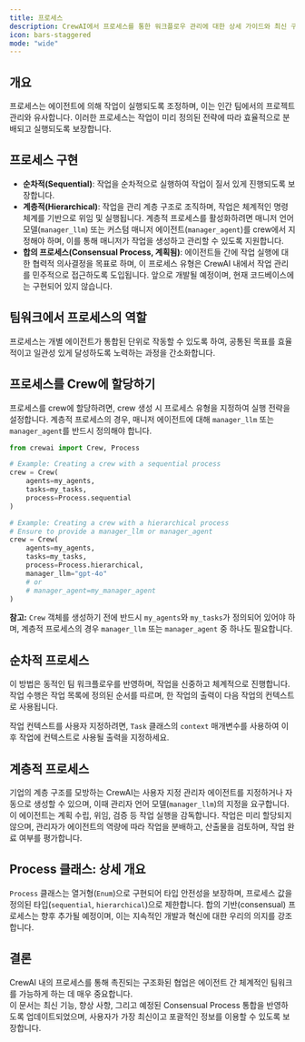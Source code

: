 ```yaml
---
title: 프로세스
description: CrewAI에서 프로세스를 통한 워크플로우 관리에 대한 상세 가이드와 최신 구현 세부 사항.
icon: bars-staggered
mode: "wide"
---
```


## 개요

<Tip>
  프로세스는 에이전트에 의해 작업이 실행되도록 조정하며, 이는 인간 팀에서의 프로젝트 관리와 유사합니다.  
  이러한 프로세스는 작업이 미리 정의된 전략에 따라 효율적으로 분배되고 실행되도록 보장합니다.
</Tip>

## 프로세스 구현

- **순차적(Sequential)**: 작업을 순차적으로 실행하여 작업이 질서 있게 진행되도록 보장합니다.
- **계층적(Hierarchical)**: 작업을 관리 계층 구조로 조직하며, 작업은 체계적인 명령 체계를 기반으로 위임 및 실행됩니다. 계층적 프로세스를 활성화하려면 매니저 언어 모델(`manager_llm`) 또는 커스텀 매니저 에이전트(`manager_agent`)를 crew에서 지정해야 하며, 이를 통해 매니저가 작업을 생성하고 관리할 수 있도록 지원합니다.
- **합의 프로세스(Consensual Process, 계획됨)**: 에이전트들 간에 작업 실행에 대한 협력적 의사결정을 목표로 하며, 이 프로세스 유형은 CrewAI 내에서 작업 관리를 민주적으로 접근하도록 도입됩니다. 앞으로 개발될 예정이며, 현재 코드베이스에는 구현되어 있지 않습니다.

## 팀워크에서 프로세스의 역할
프로세스는 개별 에이전트가 통합된 단위로 작동할 수 있도록 하여, 공통된 목표를 효율적이고 일관성 있게 달성하도록 노력하는 과정을 간소화합니다.

## 프로세스를 Crew에 할당하기
프로세스를 crew에 할당하려면, crew 생성 시 프로세스 유형을 지정하여 실행 전략을 설정합니다. 계층적 프로세스의 경우, 매니저 에이전트에 대해 `manager_llm` 또는 `manager_agent`를 반드시 정의해야 합니다.

```python
from crewai import Crew, Process

# Example: Creating a crew with a sequential process
crew = Crew(
    agents=my_agents,
    tasks=my_tasks,
    process=Process.sequential
)

# Example: Creating a crew with a hierarchical process
# Ensure to provide a manager_llm or manager_agent
crew = Crew(
    agents=my_agents,
    tasks=my_tasks,
    process=Process.hierarchical,
    manager_llm="gpt-4o"
    # or
    # manager_agent=my_manager_agent
)
```
**참고:** `Crew` 객체를 생성하기 전에 반드시 `my_agents`와 `my_tasks`가 정의되어 있어야 하며, 계층적 프로세스의 경우 `manager_llm` 또는 `manager_agent` 중 하나도 필요합니다.

## 순차적 프로세스

이 방법은 동적인 팀 워크플로우를 반영하며, 작업을 신중하고 체계적으로 진행합니다. 작업 수행은 작업 목록에 정의된 순서를 따르며, 한 작업의 출력이 다음 작업의 컨텍스트로 사용됩니다.

작업 컨텍스트를 사용자 지정하려면, `Task` 클래스의 `context` 매개변수를 사용하여 이후 작업에 컨텍스트로 사용될 출력을 지정하세요.

## 계층적 프로세스

기업의 계층 구조를 모방하는 CrewAI는 사용자 지정 관리자 에이전트를 지정하거나 자동으로 생성할 수 있으며, 이때 관리자 언어 모델(`manager_llm`)의 지정을 요구합니다. 이 에이전트는 계획 수립, 위임, 검증 등 작업 실행을 감독합니다. 작업은 미리 할당되지 않으며, 관리자가 에이전트의 역량에 따라 작업을 분배하고, 산출물을 검토하며, 작업 완료 여부를 평가합니다.

## Process 클래스: 상세 개요

`Process` 클래스는 열거형(`Enum`)으로 구현되어 타입 안전성을 보장하며, 프로세스 값을 정의된 타입(`sequential`, `hierarchical`)으로 제한합니다. 합의 기반(consensual) 프로세스는 향후 추가될 예정이며, 이는 지속적인 개발과 혁신에 대한 우리의 의지를 강조합니다.

## 결론

CrewAI 내의 프로세스를 통해 촉진되는 구조화된 협업은 에이전트 간 체계적인 팀워크를 가능하게 하는 데 매우 중요합니다.  
이 문서는 최신 기능, 향상 사항, 그리고 예정된 Consensual Process 통합을 반영하도록 업데이트되었으며, 사용자가 가장 최신이고 포괄적인 정보를 이용할 수 있도록 보장합니다.